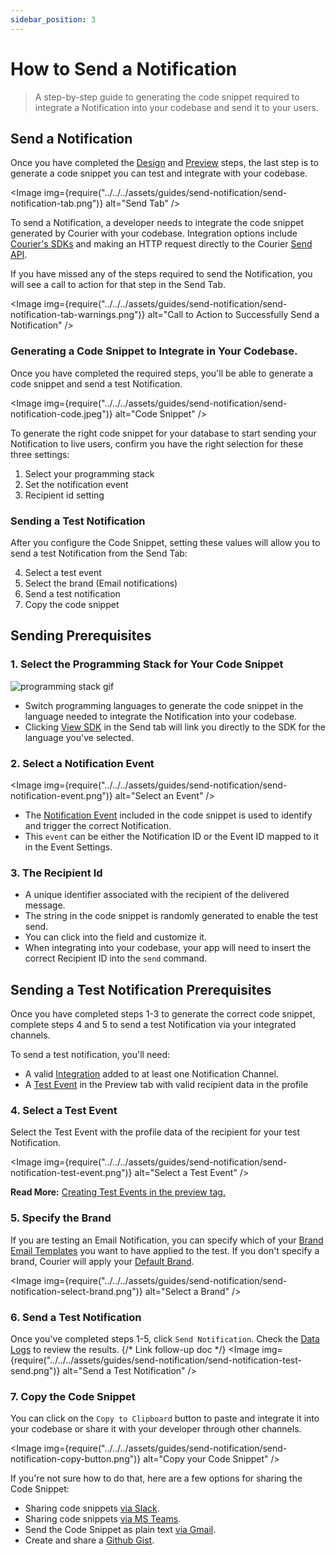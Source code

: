 ```yaml
---
sidebar_position: 3
---
```



# How to Send a Notification

> A step-by-step guide to generating the code snippet required to integrate a Notification into your codebase and send it to your users.

## Send a Notification

Once you have completed the [Design](design-a-notification.mdx) and [Preview](how-to-preview-notification.mdx) steps, the last step is to generate a code snippet you can test and integrate with your codebase.

<Image
  img={require("../../../assets/guides/send-notification/send-notification-tab.png")}
  alt="Send Tab"
/>

To send a Notification, a developer needs to integrate the code snippet generated by Courier with your codebase. Integration options include [Courier's SDKs](https://github.com/trycourier) and making an HTTP request directly to the Courier [Send API](../../../reference/send/intro.mdx).

If you have missed any of the steps required to send the Notification, you will see a call to action for that step in the Send Tab.

<Image
  img={require("../../../assets/guides/send-notification/send-notification-tab-warnings.png")}
  alt="Call to Action to Successfully Send a Notification"
/>

### Generating a Code Snippet to Integrate in Your Codebase.

Once you have completed the required steps, you'll be able to generate a code snippet and send a test Notification. 

<Image
  img={require("../../../assets/guides/send-notification/send-notification-code.jpeg")}
  alt="Code Snippet"
/>

To generate the right code snippet for your database to start sending your Notification to live users, confirm you have the right selection for these three settings:

1. Select your programming stack
2. Set the notification event
3. Recipient id setting

### Sending a Test Notification

After you configure the Code Snippet, setting these values will allow you to send a test Notification from the Send Tab:

4. Select a test event
5. Select the brand (Email notifications)
6. Send a test notification
7. Copy the code snippet

## Sending Prerequisites

### 1. Select the Programming Stack for Your Code Snippet

<GifWrapper width={952} height={300} caption="Choose Your Programming Stack">

![programming stack gif](../../../assets/guides/send-notification/send-notification-code-stack.gif)

</GifWrapper>

- Switch programming languages to generate the code snippet in the language needed to integrate the Notification into your codebase. 
- Clicking [View SDK](https://github.com/trycourier) in the Send tab will link you directly to the SDK for the language you've selected.

### 2. Select a Notification Event

<Image
  img={require("../../../assets/guides/send-notification/send-notification-event.png")}
  alt="Select an Event"
/>

- The [Notification Event](https://help.courier.com/en/articles/4189555-send-basics-how-notifications-are-triggered-and-sent-with-courier) included in the code snippet is used to identify and trigger the correct Notification.
- This `event` can be either the Notification ID or the Event ID mapped to it in the Event Settings.

### 3. The Recipient Id

- A unique identifier associated with the recipient of the delivered message.
- The string in the code snippet is randomly generated to enable the test send.
- You can click into the field and customize it.
- When integrating into your codebase, your app will need to insert the correct Recipient ID into the `send` command.

## Sending a Test Notification Prerequisites

Once you have completed steps 1-3 to generate the correct code snippet, complete steps 4 and 5 to send a test Notification via your integrated channels.

To send a test notification, you'll need:

- A valid [Integration](https://help.courier.com/en/articles/4382644-how-to-add-an-integration-to-a-channel) added to at least one Notification Channel. 
- A [Test Event](how-to-preview-notification.mdx) in the Preview tab with valid recipient data in the profile 

### 4. Select a Test Event

Select the Test Event with the profile data of the recipient for your test Notification. 

<Image
  img={require("../../../assets/guides/send-notification/send-notification-test-event.png")}
  alt="Select a Test Event"
/>

**Read More:** [Creating Test Events in the preview tag.](how-to-preview-notification.mdx)

### 5. Specify the Brand

If you are testing an Email Notification, you can specify which of your [Brand Email Templates](../../brands/brands-in-email-notifications/#customize-your-brands) you want to have applied to the test. If you don't specify a brand, Courier will apply your [Default Brand](../../brands/brands-in-email-notifications/#the-default-brand).

<Image
  img={require("../../../assets/guides/send-notification/send-notification-select-brand.png")}
  alt="Select a Brand"
/>

### 6. Send a Test Notification

Once you've completed steps 1-5, click `Send Notification`. Check the [Data Logs](https://help.courier.com/en/articles/4364860-using-the-notification-data-logs) to review the results.
{/* Link follow-up doc */}
<Image
  img={require("../../../assets/guides/send-notification/send-notification-test-send.png")}
  alt="Send a Test Notification"
/>

### 7. Copy the Code Snippet

You can click on the `Copy to Clipboard` button to paste and integrate it into your codebase or share it with your developer through other channels.

<Image
  img={require("../../../assets/guides/send-notification/send-notification-copy-button.png")}
  alt="Copy your Code Snippet"
/>

If you're not sure how to do that, here are a few options for sharing the Code Snippet:

- Sharing code snippets [via Slack](https://slack.com/slack-tips/share-code-snippets).
- Sharing code snippets [via MS Teams](https://support.microsoft.com/en-us/office/send-code-snippets-in-a-message-in-teams-5406fe2b-2771-4b9a-bd73-656914f6ab3c).
- Send the Code Snippet as plain text [via Gmail](https://www.lifewire.com/how-to-send-a-message-in-plain-text-from-gmail-1171963#:~:text=To%20send%20an%20email%20in,re%2Dselect%20the%20menu%20option.).
- Create and share a [Github Gist](https://docs.github.com/en/github/writing-on-github/creating-gists#creating-a-gist).